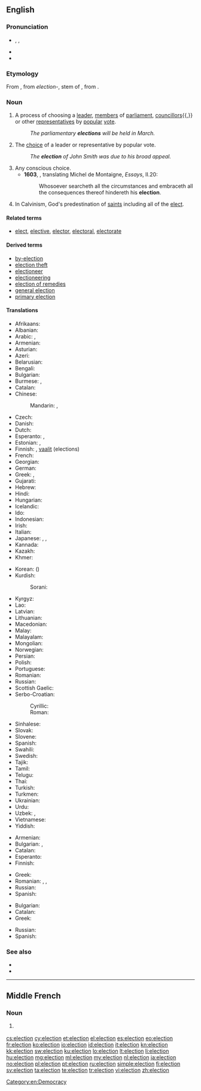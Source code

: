 {{also|élection}}
==English==
{{slim-wikipedia|Election (disambiguation)}}

===Pronunciation===
* {{enPR|ĭ-lĕk'shən}}, {{IPA|/ɪˈlekʃ(ə)n/}}, {{X-SAMPA|/I"lekS(@)n/}}
* {{audio|En-us-election.ogg|Audio (US)}}
* {{rhymes|ɛkʃən}}

===Etymology===
From {{etyl|xno}} {{term|eleccioun|lang=xno}}, from {{etyl|la}} ''election-'', stem of {{term|electio||lang=la|choice, selection}}, from {{term|eligo|ēligō|I pluck out, I choose|lang=la}}.

===Noun===
{{en-noun}}

# A process of choosing a [[leader]], [[member]]s of [[parliament]], [[councillor]]s{{,}} or other [[representative]]s by [[popular]] [[vote]].
#: ''The parliamentary '''elections''' will be held in March.''
# The [[choice]] of a leader or representative by popular vote.
#: ''The '''election''' of John Smith was due to his broad appeal.''
# Any conscious choice.
#* '''1603''', {{w|John Florio}}, translating Michel de Montaigne, ''Essays'', II.20:
#*: Whosoever searcheth all the circumstances and embraceth all the consequences thereof hindereth his '''election'''.
# {{theology}} In Calvinism, God's predestination of [[saints]] including all of the [[elect]].

====Related terms====
* [[elect]], [[elective]], [[elector]], [[electoral]], [[electorate]]

====Derived terms====
* [[by-election]]
* [[election theft]]
* [[electioneer]]
* [[electioneering]]
* [[election of remedies]]
* [[general election]]
* [[primary election]]

====Translations====
{{trans-top|process of choosing a new leader or representatives}}
* Afrikaans: {{t-|af|verkiesing}}
* Albanian: {{t-|sq|zgjedhje}}
* Arabic: {{t-|ar|انتخاب|m|alt=اِنْتِخاب|tr=intixāb}}, {{t-|ar|انتخابات|p|tr=intixābāt}}
* Armenian: {{t-|hy|ընտրություն|p|tr=əntrutʿyunner|alt=ընտրություններ|sc=Armn}}
* Asturian: {{t-|ast|eleicion|f}}
* Azeri: {{t-|az|seçki}}
* Belarusian: {{t-|be|выбар|m|p|tr=výbary|alt=выбары|sc=Cyrl}}
* Bengali: {{t-|bn|নির্বাচন|tr=nirbacôn|sc=Beng}}
* Bulgarian: {{t+|bg|избор|m|p|tr=ízbori|alt=избори}}
* Burmese: {{t+|my|ရွေးချယ်တင်မြှောက်ပွဲ|tr=jwei: che tin hmjau' pwe:|sc=Mymr}}, {{t+|my|ရွေးကောက်ပွဲ|tr=jwei: kau' pwe:|sc=Mymr}}
* Catalan: {{t-|ca|elecció|f}}
* Chinese:
*: Mandarin: {{t+|cmn|選舉|sc=Hani}}, {{t+|cmn|选举|tr=xuǎnjǔ|sc=Hani}}
* Czech: {{t+|cs|volba|f}}
* Danish: {{t-|da|valg|n}}
* Dutch: {{t+|nl|verkiezing|f}}
* Esperanto: {{t-|eo|elekto|xs=Esperanto}}, {{t-|eo|balotado}}
* Estonian: {{t-|et|valimine}}, {{t-|et|valimised|p}}
* Finnish: {{t+|fi|vaali}}, [[vaalit]] (elections)
* French: {{t+|fr|élection|f}}
* Georgian: {{t-|ka|არჩევნები|tr=arč'evnebi|sc=Geor}}
* German: {{t+|de|Wahl|f}}
* Greek: {{t+|el|εκλογή|f|tr=eklogí}}, {{t+|el|εκλογές|f|p|tr=eklogés}}
* Gujarati: {{t-|gu|ચૂંટણી|tr=cūṇṭaṇī}}
* Hebrew: {{t+|he|בחירות|tr=bkhirot|alt=בְּחִירוֹת|sc=Hebr}}
* Hindi: {{t-|hi|चुनाव|m|tr=cunāv|sc=Deva}}
* Hungarian: {{t+|hu|választás}}
* Icelandic: {{t+|is|kosning|f|p|alt=kosningar}}
* Ido: {{t+|io|elekto|xs=Ido}}
* Indonesian: {{t+|id|pemilihan}}
* Irish: {{t-|ga|toghchán|m|xs=Irish}}
* Italian: {{t+|it|elezione|f}}
* Japanese: {{t+|ja|選挙|tr=せんきょ, senkyo}}, {{t-|ja|選任|tr=せんにん, sennin}}, {{t+|ja|選出|tr=せんしゅつ, senshutsu}}
* Kannada: {{t-|kn|ಚುನಾವಣೆ|tr=cunāvaṇe|sc=Knda}}
* Kazakh: {{t|kk|сайлау|tr=saylaw|sc=Cyrl}}
* Khmer: {{t-|km|ការបោះឆ្នោត|tr=kaa bɑh chnaot|sc=Khmr}}
{{trans-mid}}
* Korean: {{t+|ko|선거|tr=seongeo|sc=Kore}} ({{t+|ko|選擧|sc=Kore}})
* Kurdish:
*: Sorani: {{ku-Arab|[[هه‌ڵبژاردن]]}}
* Kyrgyz: {{t-|ky|шайлоо|tr=şayloo|sc=Cyrl}}
* Lao: {{t+|lo|ການເລືອກຕັ້ງ|tr=kān lư̄ak tang|sc=Laoo}}
* Latvian: {{t-|lv|vēlēšanas|f|p}}
* Lithuanian: {{t+|lt|rinkimai|p}}
* Macedonian: {{t-|mk|избор|m|p|tr=ízbori|alt=избори|sc=Cyrl}}
* Malay: {{t-|ms|pilihan raya}}
* Malayalam: {{t+|ml|തിരഞ്ഞെടുപ്പ്|tr=thiranjetuppu}}
* Mongolian: {{t-|mn|сонгууль|tr=songuulʹ|sc=Cyrl}}
* Norwegian: {{t+|no|valg|n}}
* Persian: {{t+|fa|انتخاب|tr=entexâbât|alt=انتخابات|sc=fa-Arab}}
* Polish: {{t+|pl|wybory|p}}
* Portuguese: {{t+|pt|eleição|f}}
* Romanian: {{t-|ro|alegere|f}}
* Russian: {{t+|ru|выборы|m|p|tr=výbory}}
* Scottish Gaelic: {{t-|gd|taghadh|m|xs=Scottish Gaelic}}
* Serbo-Croatian:
*: Cyrillic: {{t-|sh|избор|m|p|alt=избори}}
*: Roman: {{t-|sh|izbor|m|p|alt=izbori}}
* Sinhalese: {{t-|si|මැතිවරණය|tr=mætivarane|sc=Sinh}}
* Slovak: {{t-|sk|voľba|f|p|alt=voľby}}
* Slovene: {{t-|sl|volitve|f|p}}
* Spanish: {{t+|es|elección|f}}
* Swahili: {{t+|sw|uchaguzi|xs=Swahili}}
* Swedish: {{t+|sv|val|n}}
* Tajik: {{t-|tg|интихоб|tr=intixobot|alt=интихобот|sc=Cyrl}}
* Tamil: {{t+|ta|தேர்தல்|tr=tērtal|sc=Taml}}
* Telugu: {{t+|te|ఎన్నిక|tr=ennika}}
* Thai: {{t-|th|การเลือกตั้ง|tr=gaan lêuak dtâng|sc=Thai}}
* Turkish: {{t+|tr|seçim}}
* Turkmen: {{t-|tk|saýlav}}
* Ukrainian: {{t-|uk|вибор|m|p|tr=výbory|alt=вибори|sc=Cyrl}}
* Urdu: {{t-|ur|انتخابات|tr=intixābāt|sc=ur-Arab}}
* Uzbek: {{t-|uz|saylov}}, {{qualifier|obsolete}} {{t-|uz|intixob}}
* Vietnamese: {{t+|vi|bầu cử|alt=sự bầu cử}}
* Yiddish: {{t-|yi|וואלן|sc=Hebr}}
{{trans-bottom}}

{{trans-top|choice of a leader or representatives}}
* Armenian: {{t-|hy|ընտրություն|tr=əntrutʿyun|sc=Armn}}
* Bulgarian: {{t+|bg|избор|m}}, {{t-|bg|избиране|n}}
* Catalan: {{t-|ca|elecció|f}}
* Esperanto: {{t-|eo|elektado}}
* Finnish: {{t+|fi|valinta|alt=valinta (vaaleilla)}}
{{trans-mid}}
* Greek: {{t+|el|εκλογή|f|tr=eklogí|sc=Grek}}
* Romanian: {{t-|ro|alegere|f}}, {{t-|ro|selecție|f}}, {{t-|ro|desemnare|f}}
* Russian: {{t+|ru|избрание|n|tr=izbránije|sc=Cyrl}}
* Spanish: {{t+|es|elección|f}}
{{trans-bottom}}

{{trans-top|conscious choice}}
* Bulgarian: {{t+|bg|избор|m}}
* Catalan: {{t-|ca|elecció|f}}
* Greek: {{t+|el|εκλογή|f|tr=eklogí|sc=Grek}}
{{trans-mid}}
* Russian: {{t+|ru|выбор|m|tr=výbor|sc=Cyrl}}
* Spanish: {{t+|es|elección|f}}
{{trans-bottom}}

===See also===
* {{pedia|Election}}
* {{pedia|Predestination}}

[[Category:en:Democracy]]

----

==Middle French==

===Noun===
{{frm-noun|f}}

# {{l|en|election}} {{gloss|act or process of being elected to an office}}

[[cs:election]]
[[cy:election]]
[[et:election]]
[[el:election]]
[[es:election]]
[[eo:election]]
[[fr:election]]
[[ko:election]]
[[io:election]]
[[id:election]]
[[it:election]]
[[kn:election]]
[[kk:election]]
[[sw:election]]
[[ku:election]]
[[lo:election]]
[[lt:election]]
[[li:election]]
[[hu:election]]
[[mg:election]]
[[ml:election]]
[[my:election]]
[[nl:election]]
[[ja:election]]
[[no:election]]
[[pl:election]]
[[pt:election]]
[[ru:election]]
[[simple:election]]
[[fi:election]]
[[sv:election]]
[[ta:election]]
[[te:election]]
[[tr:election]]
[[vi:election]]
[[zh:election]]